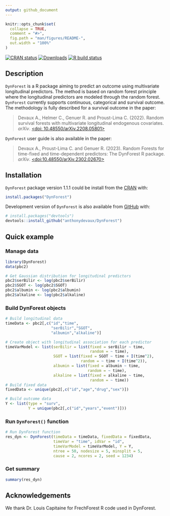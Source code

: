 ```yaml
---
output: github_document
---
```


<!-- README.md is generated from README.Rmd. Please edit that file -->

```r
knitr::opts_chunk$set(
  collapse = TRUE,
  comment = "#>",
  fig.path = "man/figures/README-",
  out.width = "100%"
)
```

<!-- badges: start -->
[![CRAN status](https://www.r-pkg.org/badges/version-last-release/DynForest)](https://CRAN.R-project.org/package=DynForest)
[![Downloads](https://cranlogs.r-pkg.org/badges/DynForest?color=blue)](https://www.r-pkg.org/pkg/DynForest)
[![R build status](https://github.com/anthonydevaux/DynForest/workflows/R-CMD-check/badge.svg)](https://github.com/anthonydevaux/DynForest/actions)
<!-- badges: end -->

## Description

`DynForest` is a R package aiming to predict an outcome using multivariate longitudinal predictors. The method is based on random forest principle where the longitudinal predictors are modeled through the random forest. `DynForest` currently supports continuous, categorical and survival outcome. The methodology is fully described for a survival outcome in the paper:

> Devaux A., Helmer C., Genuer R. and Proust-Lima C. (2022). Random survival forests with multivariate longitudinal endogenous covariates. _arXiv_. [<doi: 10.48550/arXiv.2208.05801>](https://doi.org/10.48550/arXiv.2208.05801)

`DynForest` user guide is also available in the paper: 

> Devaux A., Proust-Lima C. and Genuer R. (2023). Random Forests for time-fixed and time-dependent predictors: The DynForest R package. _arXiv_.  [<doi:10.48550/arXiv.2302.02670>](https://doi.org/10.48550/arXiv.2302.02670)

## Installation

`DynForest` package version 1.1.1 could be install from the [CRAN](https://cran.r-project.org/package=DynForest) with:

```r
install.packages("DynForest")
```

Development version of `DynForest` is also available from [GitHub](https://github.com/anthonydevaux/DynForest) with:

```r
# install.packages("devtools")
devtools::install_github("anthonydevaux/DynForest")
```

## Quick example

### Manage data

```r
library(DynForest)
data(pbc2)

# Get Gaussian distribution for longitudinal predictors
pbc2$serBilir <- log(pbc2$serBilir)
pbc2$SGOT <- log(pbc2$SGOT)
pbc2$albumin <- log(pbc2$albumin)
pbc2$alkaline <- log(pbc2$alkaline)
```

### Build DynForest objects

```r
# Build longitudinal data
timeData <- pbc2[,c("id","time",
                    "serBilir","SGOT",
                    "albumin","alkaline")]

# Create object with longitudinal association for each predictor
timeVarModel <- list(serBilir = list(fixed = serBilir ~ time,
                                     random = ~ time),
                     SGOT = list(fixed = SGOT ~ time + I(time^2),
                                 random = ~ time + I(time^2)),
                     albumin = list(fixed = albumin ~ time,
                                    random = ~ time),
                     alkaline = list(fixed = alkaline ~ time,
                                     random = ~ time))
# Build fixed data
fixedData <- unique(pbc2[,c("id","age","drug","sex")])

# Build outcome data
Y <- list(type = "surv",
          Y = unique(pbc2[,c("id","years","event")]))
```

### Run `DynForest()` function

```r
# Run DynForest function
res_dyn <- DynForest(timeData = timeData, fixedData = fixedData,
                     timeVar = "time", idVar = "id",
                     timeVarModel = timeVarModel, Y = Y,
                     ntree = 50, nodesize = 5, minsplit = 5,
                     cause = 2, ncores = 2, seed = 1234)
```

### Get summary

```r
summary(res_dyn)
```

## Acknowledgements

We thank Dr. Louis Capitaine for FrechForest R code used in DynForest.
